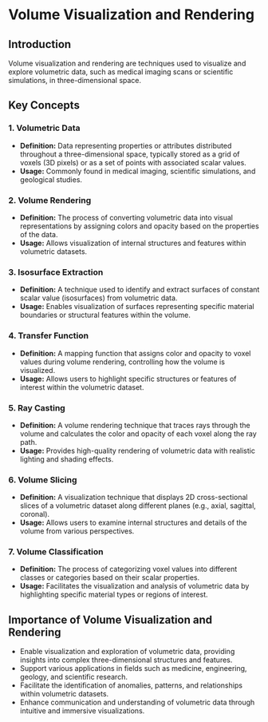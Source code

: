 # Volume Visualization and Rendering

## Introduction
Volume visualization and rendering are techniques used to visualize and explore volumetric data, such as medical imaging scans or scientific simulations, in three-dimensional space.

## Key Concepts

### 1. Volumetric Data
- **Definition:** Data representing properties or attributes distributed throughout a three-dimensional space, typically stored as a grid of voxels (3D pixels) or as a set of points with associated scalar values.
- **Usage:** Commonly found in medical imaging, scientific simulations, and geological studies.

### 2. Volume Rendering
- **Definition:** The process of converting volumetric data into visual representations by assigning colors and opacity based on the properties of the data.
- **Usage:** Allows visualization of internal structures and features within volumetric datasets.

### 3. Isosurface Extraction
- **Definition:** A technique used to identify and extract surfaces of constant scalar value (isosurfaces) from volumetric data.
- **Usage:** Enables visualization of surfaces representing specific material boundaries or structural features within the volume.

### 4. Transfer Function
- **Definition:** A mapping function that assigns color and opacity to voxel values during volume rendering, controlling how the volume is visualized.
- **Usage:** Allows users to highlight specific structures or features of interest within the volumetric dataset.

### 5. Ray Casting
- **Definition:** A volume rendering technique that traces rays through the volume and calculates the color and opacity of each voxel along the ray path.
- **Usage:** Provides high-quality rendering of volumetric data with realistic lighting and shading effects.

### 6. Volume Slicing
- **Definition:** A visualization technique that displays 2D cross-sectional slices of a volumetric dataset along different planes (e.g., axial, sagittal, coronal).
- **Usage:** Allows users to examine internal structures and details of the volume from various perspectives.

### 7. Volume Classification
- **Definition:** The process of categorizing voxel values into different classes or categories based on their scalar properties.
- **Usage:** Facilitates the visualization and analysis of volumetric data by highlighting specific material types or regions of interest.

## Importance of Volume Visualization and Rendering
- Enable visualization and exploration of volumetric data, providing insights into complex three-dimensional structures and features.
- Support various applications in fields such as medicine, engineering, geology, and scientific research.
- Facilitate the identification of anomalies, patterns, and relationships within volumetric datasets.
- Enhance communication and understanding of volumetric data through intuitive and immersive visualizations.